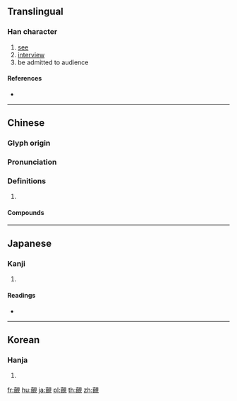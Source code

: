 {{character info/new}}
{{also|觌}}
==Translingual==

===Han character===
{{Han char|rn=147|rad=見|as=15|sn=22|four=46810|canj=GCBUU}}

# [[see]]
# [[interview]]
# be admitted to audience

====References====
* {{Han ref|kx=1138.080|dkj=34984|dj=1605.070|hdz=63676.090|uh=89BF|ud=35263|bh=F753|bd=63315}}

----

==Chinese==
{{zh-forms|s=觌}}

===Glyph origin===
{{Han etym}}

===Pronunciation===
{{zh-pron
|m=dí
|c=dik6
|mc=y
|oc=y
|cat=
}}

===Definitions===
{{zh-hanzi}}

# {{rfdef|zh}}

====Compounds====
{{zh-der|眇覿|覿面|覿武}}

----

==Japanese==

===Kanji===
{{ja-kanji|grade=|rs=見15}}

# {{defn|lang=ja|sort=見15}}

====Readings====
* {{ja-readings|goon=[[じゃく]] (jaku)|kanon=[[てき]] (teki)|kun=[[あう]] (au)|nanori=}}

----

==Korean==

===Hanja===
{{ko-hanja|hangeul=적|eumhun=|rv=jeok|mr=chŏk|y=cek}}

# {{defn|lang=ko|sort=見15}}

[[fr:覿]]
[[hu:覿]]
[[ja:覿]]
[[pl:覿]]
[[th:覿]]
[[zh:覿]]